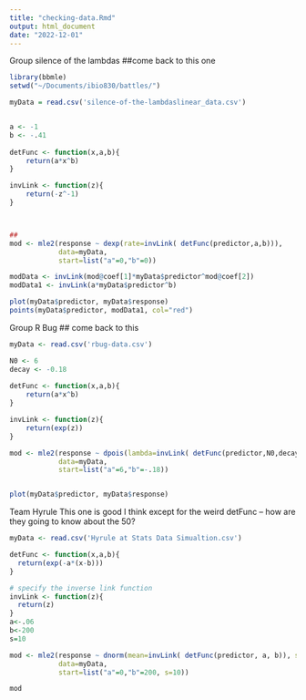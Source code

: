 ```yaml
---
title: "checking-data.Rmd"
output: html_document
date: "2022-12-01"
---
```


Group silence of the lambdas 
##come back to this one
```r
library(bbmle)
setwd("~/Documents/ibio830/battles/")

myData = read.csv('silence-of-the-lambdaslinear_data.csv')


a <- -1
b <- -.41 
  
detFunc <- function(x,a,b){
	return(a*x^b)
}

invLink <- function(z){
	return(-z^-1)
}



##
mod <- mle2(response ~ dexp(rate=invLink( detFunc(predictor,a,b))),
            data=myData,
            start=list("a"=0,"b"=0))

modData <- invLink(mod@coef[1]*myData$predictor^mod@coef[2])
modData1 <- invLink(a*myData$predictor^b)

plot(myData$predictor, myData$response)
points(myData$predictor, modData1, col="red")

```

Group R Bug
## come back to this

```r
myData <- read.csv('rbug-data.csv')

N0 <- 6
decay <- -0.18
  
detFunc <- function(x,a,b){
	return(a*x^b)
}

invLink <- function(z){
	return(exp(z))
}

mod <- mle2(response ~ dpois(lambda=invLink( detFunc(predictor,N0,decay))),
            data=myData,
            start=list("a"=6,"b"=-.18))


plot(myData$predictor, myData$response)

```

Team Hyrule
This one is good I think except for the weird detFunc -- how are they going to know about the 50?

```r
myData <- read.csv('Hyrule at Stats Data Simualtion.csv')

detFunc <- function(x,a,b){
  return(exp(-a*(x-b)))
}

# specify the inverse link function
invLink <- function(z){
  return(z)
}
a<-.06
b<-200
s=10

mod <- mle2(response ~ dnorm(mean=invLink( detFunc(predictor, a, b)), sd = s),
            data=myData,
            start=list("a"=0,"b"=200, s=10))

mod

```


